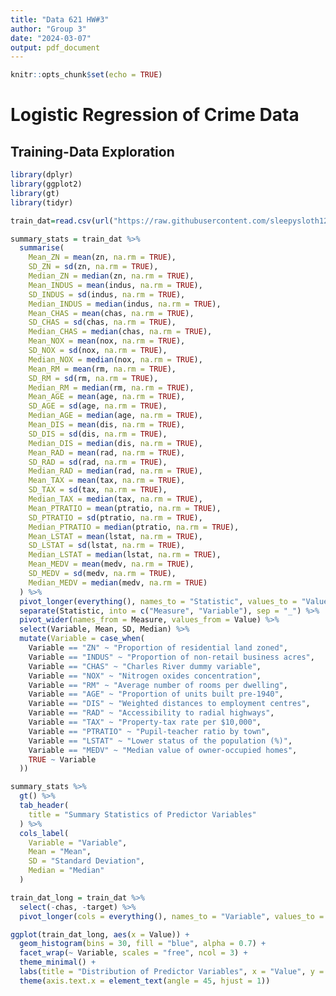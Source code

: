 ---
title: "Data 621 HW#3"
author: "Group 3"
date: "2024-03-07"
output: pdf_document
---

```{r setup, include=FALSE}
knitr::opts_chunk$set(echo = TRUE)
```

# Logistic Regression of Crime Data

## Training-Data Exploration

```{r}
library(dplyr)
library(ggplot2)
library(gt)
library(tidyr)
```

```{r}

train_dat=read.csv(url("https://raw.githubusercontent.com/sleepysloth12/data621_hw3/main/crime-training-data_modified.csv"))

summary_stats = train_dat %>%
  summarise(
    Mean_ZN = mean(zn, na.rm = TRUE),
    SD_ZN = sd(zn, na.rm = TRUE),
    Median_ZN = median(zn, na.rm = TRUE),
    Mean_INDUS = mean(indus, na.rm = TRUE),
    SD_INDUS = sd(indus, na.rm = TRUE),
    Median_INDUS = median(indus, na.rm = TRUE),
    Mean_CHAS = mean(chas, na.rm = TRUE),
    SD_CHAS = sd(chas, na.rm = TRUE),
    Median_CHAS = median(chas, na.rm = TRUE),
    Mean_NOX = mean(nox, na.rm = TRUE),
    SD_NOX = sd(nox, na.rm = TRUE),
    Median_NOX = median(nox, na.rm = TRUE),
    Mean_RM = mean(rm, na.rm = TRUE),
    SD_RM = sd(rm, na.rm = TRUE),
    Median_RM = median(rm, na.rm = TRUE),
    Mean_AGE = mean(age, na.rm = TRUE),
    SD_AGE = sd(age, na.rm = TRUE),
    Median_AGE = median(age, na.rm = TRUE),
    Mean_DIS = mean(dis, na.rm = TRUE),
    SD_DIS = sd(dis, na.rm = TRUE),
    Median_DIS = median(dis, na.rm = TRUE),
    Mean_RAD = mean(rad, na.rm = TRUE),
    SD_RAD = sd(rad, na.rm = TRUE),
    Median_RAD = median(rad, na.rm = TRUE),
    Mean_TAX = mean(tax, na.rm = TRUE),
    SD_TAX = sd(tax, na.rm = TRUE),
    Median_TAX = median(tax, na.rm = TRUE),
    Mean_PTRATIO = mean(ptratio, na.rm = TRUE),
    SD_PTRATIO = sd(ptratio, na.rm = TRUE),
    Median_PTRATIO = median(ptratio, na.rm = TRUE),
    Mean_LSTAT = mean(lstat, na.rm = TRUE),
    SD_LSTAT = sd(lstat, na.rm = TRUE),
    Median_LSTAT = median(lstat, na.rm = TRUE),
    Mean_MEDV = mean(medv, na.rm = TRUE),
    SD_MEDV = sd(medv, na.rm = TRUE),
    Median_MEDV = median(medv, na.rm = TRUE)
  ) %>%
  pivot_longer(everything(), names_to = "Statistic", values_to = "Value") %>%
  separate(Statistic, into = c("Measure", "Variable"), sep = "_") %>%
  pivot_wider(names_from = Measure, values_from = Value) %>%
  select(Variable, Mean, SD, Median) %>%
  mutate(Variable = case_when(
    Variable == "ZN" ~ "Proportion of residential land zoned",
    Variable == "INDUS" ~ "Proportion of non-retail business acres",
    Variable == "CHAS" ~ "Charles River dummy variable",
    Variable == "NOX" ~ "Nitrogen oxides concentration",
    Variable == "RM" ~ "Average number of rooms per dwelling",
    Variable == "AGE" ~ "Proportion of units built pre-1940",
    Variable == "DIS" ~ "Weighted distances to employment centres",
    Variable == "RAD" ~ "Accessibility to radial highways",
    Variable == "TAX" ~ "Property-tax rate per $10,000",
    Variable == "PTRATIO" ~ "Pupil-teacher ratio by town",
    Variable == "LSTAT" ~ "Lower status of the population (%)",
    Variable == "MEDV" ~ "Median value of owner-occupied homes",
    TRUE ~ Variable
  ))

summary_stats %>%
  gt() %>%
  tab_header(
    title = "Summary Statistics of Predictor Variables"
  ) %>%
  cols_label(
    Variable = "Variable",
    Mean = "Mean",
    SD = "Standard Deviation",
    Median = "Median"
  )
```

```{r}
train_dat_long = train_dat %>%
  select(-chas, -target) %>%  
  pivot_longer(cols = everything(), names_to = "Variable", values_to = "Value")

ggplot(train_dat_long, aes(x = Value)) +
  geom_histogram(bins = 30, fill = "blue", alpha = 0.7) +
  facet_wrap(~ Variable, scales = "free", ncol = 3) + 
  theme_minimal() +
  labs(title = "Distribution of Predictor Variables", x = "Value", y = "Count") +
  theme(axis.text.x = element_text(angle = 45, hjust = 1))
```
